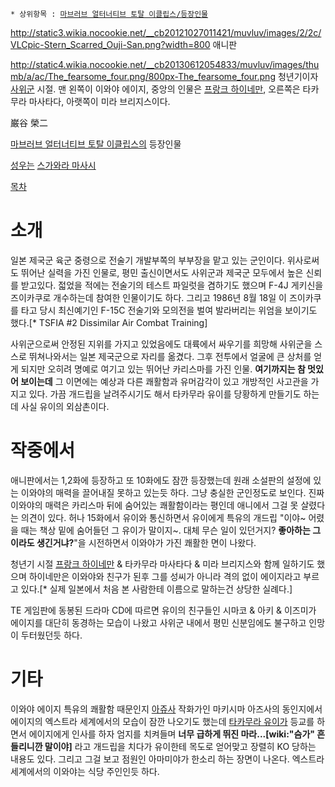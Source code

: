  * 상위항목 : [[마브러브 얼터너티브 토탈 이클립스/등장인물]]

http://static3.wikia.nocookie.net/__cb20121027011421/muvluv/images/2/2c/VLCpic-Stern_Scarred_Ouji-San.png?width=800
애니판

http://static4.wikia.nocookie.net/__cb20130612054833/muvluv/images/thumb/a/ac/The_fearsome_four.png/800px-The_fearsome_four.png
청년기이자 [[사위군]] 시절. 맨 왼쪽이 이와야 에이지, 중앙의 인물은 [[프랑크 하이네만]], 오른쪽은 타카무라 마사타다, 아랫쪽이 미라 브리지스이다. 

巌谷 榮二 

[[마브러브 얼터너티브 토탈 이클립스]]의 등장인물

[[성우]]는 [[스가와라 마사시]] 

[[목차]]

= 소개 = 
일본 제국군 육군 중령으로 전술기 개발부쪽의 부부장을 맡고 있는 군인이다. 위사로써도 뛰어난 실력을 가진 인물로, 평민 출신이면서도 사위군과 제국군 모두에서 높은 신뢰를 받고있다. 젋었을 적에는 전술기의 테스트 파일럿을 겸하기도 했으며 F-4J 게키신을 즈이카쿠로 개수하는데 참여한 인물이기도 하다. 그리고 1986년 8월 18일 이 즈이카쿠를 타고 당시 최신예기인 F-15C 전술기와 모의전을 벌여 발라버리는 위엄을 보이기도 했다.[* TSFIA #2 Dissimilar Air Combat Training]

사위군으로써 안정된 지위를 가지고 있었음에도 대륙에서 싸우기를 희망해 사위군을 스스로 뛰쳐나와서는 일본 제국군으로 자리를 옮겼다. 그후 전투에서 얼굴에 큰 상처를 얻게 되지만 오히려 명예로 여기고 있는 뛰어난 카리스마를 가진 인물. '''여기까지는 참 멋있어 보이는데''' 그 이면에는 예상과 다른 쾌활함과 유머감각이 있고 개방적인 사고관을 가지고 있다. 가끔 개드립을 날려주시기도 해서 타카무라 유이를 당황하게 만들기도 하는데 사실 유이의 외삼촌이다.

= 작중에서 =
애니판에서는 1,2화에 등장하고 또 10화에도 잠깐 등장했는데 원래 소설판의 설정에 있는 이와야의 매력을 끌어내질 못하고 있는듯 하다. 그냥 충실한 군인정도로 보인다. 진짜 이와야의 매력은 카리스마 뒤에 숨어있는 쾌활함이라는 평인데 애니에서 그걸 못 살렸다는 의견이 있다. 허나 15화에서 유이와 통신하면서 유이에게 특유의 개드립 "이야~ 어렸을 때는 책상 밑에 숨어들던 그 유이가 말이지~. 대체 무슨 일이 있던거지? '''좋아하는 그이라도 생긴거냐?'''"을 시전하면서 이와야가 가진 쾌활한 면이 나왔다.

청년기 시절 [[프랑크 하이네만]] & 타카무라 마사타다 & 미라 브리지스와 함께 일하기도 했으며 하이네만은 이와야와 친구가 된후 그를 성씨가 아니라 격의 없이 에이지라고 부르고 있다.[* 실제 일본에서 처음 본 사람한테 이름으로 말하는건 상당한 실례다.] 

TE 게임판에 동봉된 드라마 CD에 따르면 유이의 친구들인 시마코 & 아키 & 이즈미가 에이지를 대단히 동경하는 모습이 나왔고 사위군 내에서 평민 신분임에도 불구하고 인망이 두터웠던듯 하다.

= 기타 = 
이와야 에이지 특유의 쾌활함 때문인지 [[아쥬]]사 작화가인 마키시마 아즈사의 동인지에서 에이지의 엑스트라 세계에서의 모습이 잠깐 나오기도 했는데 [[타카무라 유이]]가 등교를 하면서 에이지에게 인사를 하자 엄지를 치켜들며 '''너무 급하게 뛰진 마라...[wiki:"슴가" 흔들리니깐 말이야]''' 라고 개드립을 치다가 유이한테 목도로 얻어맞고 장렬히 KO 당하는 내용도 있다. 그리고 그걸 보고 점원인 아마미야가 한소리 하는 장면이 나온다. 엑스트라 세계에서의 이와야는 식당 주인인듯 하다. 
